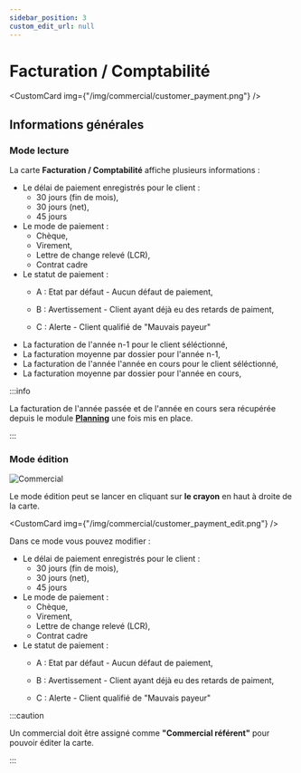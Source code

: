```yaml
---
sidebar_position: 3
custom_edit_url: null
---
```



# Facturation / Comptabilité

<CustomCard img={"/img/commercial/customer_payment.png"} />

## Informations générales

### Mode lecture

La carte **Facturation / Comptabilité** affiche plusieurs informations :

- Le délai de paiement enregistrés pour le client :
  - 30 jours (fin de mois),
  - 30 jours (net),
  - 45 jours
- Le mode de paiement :
  - Chèque,
  - Virement,
  - Lettre de change relevé (LCR),
  - Contrat cadre
- Le statut de paiement :
  - <p style={{ margin: 0, paddindLeft: "8px", backgroundColor: "#8CE99A" }}>
      A : Etat par défaut - Aucun défaut de paiement,
    </p>
  - <p style={{ margin: 0, paddindLeft: "8px", backgroundColor: "#FFE066" }}>
      B : Avertissement - Client ayant déjà eu des retards de paiment,
    </p>
  - <p style={{ margin: 0, paddindLeft: "8px", backgroundColor: "#FFA8A8" }}>
      C : Alerte - Client qualifié de "Mauvais payeur"
    </p>
- La facturation de l'année n-1 pour le client séléctionné,
- La facturation moyenne par dossier pour l'année n-1,
- La facturation de l'année l'année en cours pour le client séléctionné,
- La facturation moyenne par dossier pour l'année en cours,

:::info

La facturation de l'année passée et de l'année en cours sera récupérée depuis le module **[Planning](/docs/category/planning)** une fois mis en place.

:::

### Mode édition

<div style={{ display: "flex", gap: "8px", marginBottom: "32px" }}>
  <img src={"/img/illustration/pencil.svg"} alt="Commercial" />
  <p style={{ margin: 0 }}>
    Le mode édition peut se lancer en cliquant sur <b>le crayon</b> en haut à
    droite de la carte.
  </p>
</div>

<CustomCard img={"/img/commercial/customer_payment_edit.png"} />

Dans ce mode vous pouvez modifier :

- Le délai de paiement enregistrés pour le client :
  - 30 jours (fin de mois),
  - 30 jours (net),
  - 45 jours
- Le mode de paiement :
  - Chèque,
  - Virement,
  - Lettre de change relevé (LCR),
  - Contrat cadre
- Le statut de paiement :
  - <p style={{ margin: 0, paddindLeft: "8px", backgroundColor: "#8CE99A" }}>
      A : Etat par défaut - Aucun défaut de paiement,
    </p>
  - <p style={{ margin: 0, paddindLeft: "8px", backgroundColor: "#FFE066" }}>
      B : Avertissement - Client ayant déjà eu des retards de paiment,
    </p>
  - <p style={{ margin: 0, paddindLeft: "8px", backgroundColor: "#FFA8A8" }}>
      C : Alerte - Client qualifié de "Mauvais payeur"
    </p>

:::caution

Un commercial doit être assigné comme **"Commercial référent"** pour pouvoir éditer la carte.

:::
